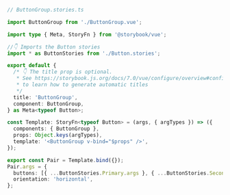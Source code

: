 ```ts
// ButtonGroup.stories.ts

import ButtonGroup from './ButtonGroup.vue';

import type { Meta, StoryFn } from '@storybook/vue';

//👇 Imports the Button stories
import * as ButtonStories from './Button.stories';

export default {
  /* 👇 The title prop is optional.
   * See https://storybook.js.org/docs/7.0/vue/configure/overview#configure-story-loading
   * to learn how to generate automatic titles
   */
  title: 'ButtonGroup',
  component: ButtonGroup,
} as Meta<typeof Button>;

const Template: StoryFn<typeof Button> = (args, { argTypes }) => ({
  components: { ButtonGroup },
  props: Object.keys(argTypes),
  template: '<ButtonGroup v-bind="$props" />',
});

export const Pair = Template.bind({});
Pair.args = {
  buttons: [{ ...ButtonStories.Primary.args }, { ...ButtonStories.Secondary.args }],
  orientation: 'horizontal',
};
```